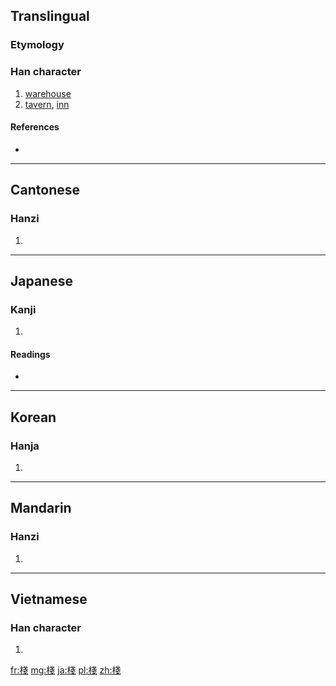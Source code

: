 {{also|栈|桟}}
==Translingual==

===Etymology===
{{Han compound|木|戔|c1=s|c2=p|t1=wood|ls=psc}}

===Han character===
{{Han char|rn=75|rad=木|as=08|sn=12|four=4395<sub>3</sub>|canj=木戈戈 (DII)}}

# [[warehouse]]
# [[tavern]], [[inn]]

====References====
* {{Han ref|kx=0533.240|dkj=14963|dj=0921.210|hdz=21229.080|uh=68E7|ud=26855|bh=B4CC|bd=46284}}

----

==Cantonese==

===Hanzi===
{{yue-hanzi|jyut=|y=jaan6|sim=栈}}

# {{defn|lang=yue|sort=木08}}

----

==Japanese==

===Kanji===
{{ja-kanji|grade=|rs=木08}}

# {{defn|lang=ja|sort=木08}}

====Readings====
* {{ja-readings|on=[[さん]] (san), [[せん]] (sen)|kun=[[かけはし]] (kakehashi), [[たな]] (tana)}}

----

==Korean==

===Hanja===
{{ko-hanja|hangeul=[[잔]], [[전]]|eumhun=|rv=jan, jeon|mr=chan, chŏn|y=can, cen}}

# {{defn|lang=ko|sort=木08}}

----

==Mandarin==

===Hanzi===
{{cmn-hanzi|sim=栈|pin=[[zhàn]] ([[zhan4]])|wg=chan<sup>4</sup>}}

# {{defn|lang=cmn|sort=木08}}

----

==Vietnamese==

===Han character===
{{vi-hantu|sạn, xiễn, trăn, chăn|rs=木08}}

# {{defn|lang=vi|sort=木08}}

[[fr:棧]]
[[mg:棧]]
[[ja:棧]]
[[pl:棧]]
[[zh:棧]]